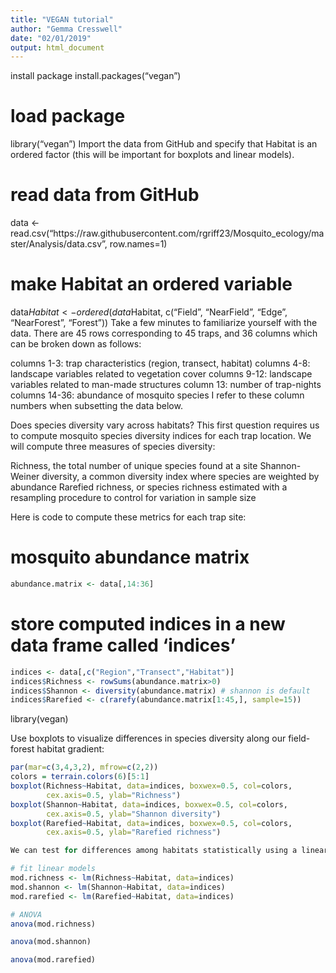 ```yaml
---
title: "VEGAN tutorial"
author: "Gemma Cresswell"
date: "02/01/2019"
output: html_document
---
```

 install package
install.packages("vegan") 

# load package
library("vegan")
Import the data from GitHub and specify that Habitat is an ordered factor (this will be important for boxplots and linear models).

# read data from GitHub
data <- read.csv("https://raw.githubusercontent.com/rgriff23/Mosquito_ecology/master/Analysis/data.csv", row.names=1)

# make Habitat an ordered variable
data$Habitat <- ordered(data$Habitat, c("Field", "NearField", "Edge", "NearForest", "Forest"))
Take a few minutes to familiarize yourself with the data. There are 45 rows corresponding to 45 traps, and 36 columns which can be broken down as follows:

columns 1-3: trap characteristics (region, transect, habitat)
columns 4-8: landscape variables related to vegetation cover
columns 9-12: landscape variables related to man-made structures
column 13: number of trap-nights
columns 14-36: abundance of mosquito species
I refer to these column numbers when subsetting the data below.


Does species diversity vary across habitats?
This first question requires us to compute mosquito species diversity indices for each trap location. We will compute three measures of species diversity:

Richness, the total number of unique species found at a site
Shannon-Weiner diversity, a common diversity index where species are weighted by abundance
Rarefied richness, or species richness estimated with a resampling procedure to control for variation in sample size

Here is code to compute these metrics for each trap site:

# mosquito abundance matrix

```r
abundance.matrix <- data[,14:36]
```

# store computed indices in a new data frame called 'indices'

```r
indices <- data[,c("Region","Transect","Habitat")]
indices$Richness <- rowSums(abundance.matrix>0)
indices$Shannon <- diversity(abundance.matrix) # shannon is default
indices$Rarefied <- c(rarefy(abundance.matrix[1:45,], sample=15))
```

library(vegan)

Use boxplots to visualize differences in species diversity along our field-forest habitat gradient:
```r
par(mar=c(3,4,3,2), mfrow=c(2,2))
colors = terrain.colors(6)[5:1]
boxplot(Richness~Habitat, data=indices, boxwex=0.5, col=colors, 
        cex.axis=0.5, ylab="Richness")
boxplot(Shannon~Habitat, data=indices, boxwex=0.5, col=colors, 
        cex.axis=0.5, ylab="Shannon diversity")
boxplot(Rarefied~Habitat, data=indices, boxwex=0.5, col=colors, 
        cex.axis=0.5, ylab="Rarefied richness")
```



```r
We can test for differences among habitats statistically using a linear model, with Habitat as a predictor of species diversity:

# fit linear models
mod.richness <- lm(Richness~Habitat, data=indices)
mod.shannon <- lm(Shannon~Habitat, data=indices)
mod.rarefied <- lm(Rarefied~Habitat, data=indices)

# ANOVA 
anova(mod.richness)

anova(mod.shannon)

anova(mod.rarefied)
```

